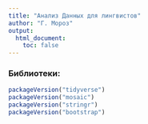 ```yaml
---
title: "Анализ Данных для лингвистов"
author: "Г. Мороз"
output:
  html_document:
    toc: false
---
```


### Библиотеки:
```r
packageVersion("tidyverse")
packageVersion("mosaic")
packageVersion("stringr")
packageVersion("bootstrap")
```
